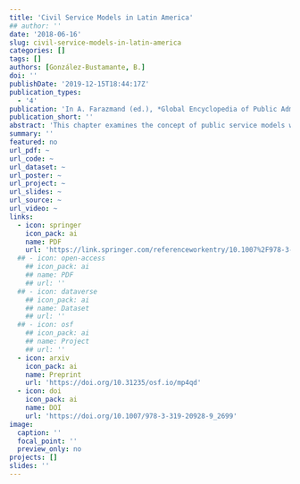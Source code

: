```yaml
---
title: 'Civil Service Models in Latin America'
## author: ''
date: '2018-06-16'
slug: civil-service-models-in-latin-america
categories: []
tags: []
authors: [González-Bustamante, B.]
doi: ''
publishDate: '2019-12-15T18:44:17Z'
publication_types:
  - '4'
publication: 'In A. Farazmand (ed.), *Global Encyclopedia of Public Administration, Public Policy, and Governance*. Cham: Springer. DOI: 10.1007/978-3-319-20928-9_2699'
publication_short: ''
abstract: 'This chapter examines the concept of public service models with special emphasis on Latin American reality. The following section deals with the subject from a historical perspective, its48ties to the patronage systems, and the main milestones which have shaped the evolution of the civil49services. Subsequently, the next section deals with the chief characteristics and changes in the civil services and presents an evaluation of the models in Latin America. Finally, the last section sets51out some brief conclusions and summarises the main ideas of this entry.'
summary: ''
featured: no
url_pdf: ~
url_code: ~
url_dataset: ~
url_poster: ~
url_project: ~
url_slides: ~
url_source: ~
url_video: ~
links:
  - icon: springer
    icon_pack: ai
    name: PDF
    url: 'https://link.springer.com/referenceworkentry/10.1007%2F978-3-319-20928-9_2699'
  ## - icon: open-access 
    ## icon_pack: ai
    ## name: PDF
    ## url: ''
  ## - icon: dataverse
    ## icon_pack: ai
    ## name: Dataset
    ## url: ''
  ## - icon: osf
    ## icon_pack: ai
    ## name: Project
    ## url: ''
  - icon: arxiv
    icon_pack: ai
    name: Preprint
    url: 'https://doi.org/10.31235/osf.io/mp4qd'
  - icon: doi
    icon_pack: ai
    name: DOI
    url: 'https://doi.org/10.1007/978-3-319-20928-9_2699'
image:
  caption: ''
  focal_point: ''
  preview_only: no
projects: []
slides: ''
---
```

